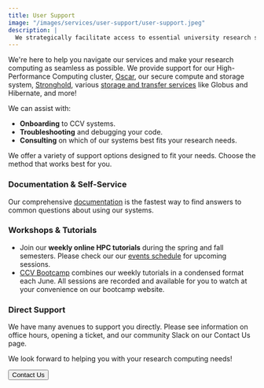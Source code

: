 ```yaml
---
title: User Support
image: "/images/services/user-support/user-support.jpeg"
description: |
  We strategically facilitate access to essential university research services.
---
```


<ContentSection title="How We Support Brown">

We're here to help you navigate our services and make your research computing as seamless as possible. We provide
support for our High-Performance Computing cluster, [Oscar](/services/oscar), our secure compute and storage system,
[Stronghold](/services/stronghold), various [storage and transfer services](/services/storage) like Globus and
Hibernate, and more!

We can assist with:

- **Onboarding** to CCV systems.
- **Troubleshooting** and debugging your code.
- **Consulting** on which of our systems best fits your research needs.
</ContentSection>

<ContentSection title="How to Get Help">
We offer a variety of support options designed to fit your needs. Choose the method that works best for you.

### Documentation & Self-Service

Our comprehensive [documentation](https://docs.ccv.brown.edu/documentation/) is the fastest way to find answers to common questions about using our systems.

### Workshops & Tutorials

- Join our **weekly online HPC tutorials** during the spring and fall semesters. Please check our our [events schedule](https://events.brown.edu/ccv/all) for upcoming sessions.
- [CCV Bootcamp](https://docs.ccv.brown.edu/bootcamp/bootcamp-2025) combines our weekly tutorials in a condensed format each June. All sessions are recorded and available for you to watch at your convenience on our bootcamp website.

### Direct Support

We have many avenues to support you directly. Please see information on office hours, opening a ticket, and our
community Slack on our Contact Us page.

We look forward to helping you with your research computing needs!

<Button external={false} href="/about/contact-us">Contact Us</Button>

</ContentSection>